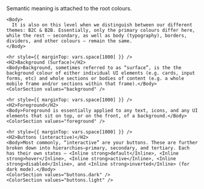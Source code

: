 

<Meta title="Colors/Semantic" />

<div className="sb-unstyled">
  <StoryLayout title="Semantic">
    <Body>
      Semantic meaning is attached to the root colours. 
    </Body>

    <Body>
      It is also on this level when we distinguish between our different themes: B2C & B2B. Essentially, only the primary colours differ here, while the rest — secondary, as well as body (typography), borders, dividers, and other colours — remain the same.
    </Body>

    <hr style={{ marginTop: vars.space[1800] }} />
    <H2>Background (Surface)</H2>
    <Body>Background, sometimes referred to as “surface”, is the the background colour of either individual UI elements (e.g. cards, input forms, etc) and whole sections or bodies of content (e.g. a whole mobile frame and/or sections within that frame).</Body>
    <ColorSection values="background" />

    <hr style={{ marginTop: vars.space[1000] }} />
    <H2>Foreground</H2>
    <Body>Foreground is essentially applied to any text, icons, and any UI elements that sit on top, or on the front, of a background.</Body>
    <ColorSection values="foreground" />

    <hr style={{ marginTop: vars.space[1000] }} />
    <H2>Buttons (interactive)</H2>
    <Body>Most commonly, “interactive” are your buttons. These are further broken down into hierarchies—primary, secondary, and tertiary. Each has their own states — <Inline strong>default</Inline>, <Inline strong>hover</Inline>, <Inline strong>active</Inline>, <Inline strong>disabled</Inline>, and <Inline strong>inverted</Inline> (for dark mode).</Body>
    <ColorSection values="buttons.dark" />
    <ColorSection values="buttons.light" />

  </StoryLayout>
</div>
